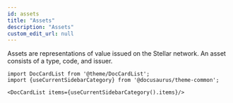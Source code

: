 ```yaml
---
id: assets
title: "Assets"
description: "Assets"
custom_edit_url: null
---
```




Assets are representations of value issued on the Stellar network. An asset consists of a type, code, and issuer.



```mdx-code-block
import DocCardList from '@theme/DocCardList';
import {useCurrentSidebarCategory} from '@docusaurus/theme-common';

<DocCardList items={useCurrentSidebarCategory().items}/>
```
      